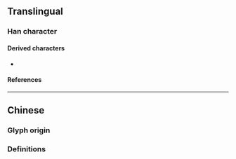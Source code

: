 {{also|𡰪|啓|啟}}
{{character info}}
==Translingual==
{{CJKV-forms|啟|启|啓|啓}}

===Han character===
{{Han char|rn=30|rad=口|as=04|sn=7|four=|canj=ISR|ids=⿸户口(GH),⿸戶口(TJK)}}

====Derived characters====
* {{l|mul|[[啟]], [[𠶶]], [[𬚫]], [[𨐙]], [[𨌋]], [[𢩙]], [[𢩝]], [[𣚩]], [[𨐳]]}}

====References====
{{Han ref|kx=0178.210|dkj=03357|dj=0396.070|hdz=10594.100|uh=542F}}

----

==Chinese==

===Glyph origin===
{{Han etym}}

===Definitions===
{{zh-see|啓|s}}